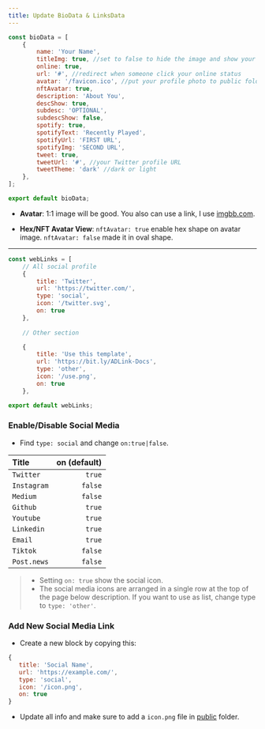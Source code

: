```yaml
---
title: Update BioData & LinksData
---
```


```js filename="data/BioData.js" showLineNumbers
const bioData = [
    {
        name: 'Your Name',
        titleImg: true, //set to false to hide the image and show your name
        online: true,
        url: '#', //redirect when someone click your online status
        avatar: '/favicon.ico', //put your profile photo to public folder
        nftAvatar: true,
        description: 'About You',
        descShow: true,
        subdesc: 'OPTIONAL',
        subdescShow: false,
        spotify: true,
        spotifyText: 'Recently Played',
        spotifyUrl: 'FIRST URL',
        spotifyImg: 'SECOND URL',
        tweet: true,
        tweetUrl: '#', //your Twitter profile URL
        tweetTheme: 'dark' //dark or light
    },
];

export default bioData;
```
- **Avatar**: 1:1 image will be good. You also can use a link, I use <a href="https://imgbb.com" target="_blank">imgbb.com</a>.

- **Hex/NFT Avatar View**: `nftAvatar: true` enable hex shape on avatar image. `nftAvatar: false` made it in oval shape.

---

```js filename="data/LinksData.js" showLineNumbers
const webLinks = [
    // All social profile
    {
        title: 'Twitter',
        url: 'https://twitter.com/',
        type: 'social',
        icon: '/twitter.svg',
        on: true
    },
    
    // Other section

    {
        title: 'Use this template',
        url: 'https://bit.ly/ADLink-Docs',
        type: 'other',
        icon: '/use.png',
        on: true
    },

export default webLinks;
```

### Enable/Disable Social Media
- Find `type: social` and change `on:true|false`.

| Title           | on (default)    | 
| :------------ | ----------: |
| `Twitter`       | `true`          | 
| `Instagram`     | `false`          | 
| `Medium`        | `false`          | 
| `Github`        | `true`          | 
| `Youtube`       | `true`          | 
| `Linkedin`      | `true`          | 
| `Email`         | `true`          |
| `Tiktok`    | `false`          | 
| `Post.news`      | `false`          | 

>- Setting `on: true` show the social icon. 
>- The social media icons are arranged in a single row at the top of the page below description. If you want to use as list, change type to `type: 'other'`.

### Add New Social Media Link

- Create a new block by copying this:
```js filename="data/LinksData.js" copy
{
   title: 'Social Name',
   url: 'https://example.com/',
   type: 'social',
   icon: '/icon.png',
   on: true
}
```

- Update all info and make sure to add a `icon.png` file in [public](../directory-structure) folder.